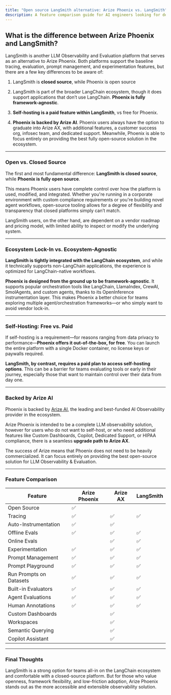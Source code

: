 ```yaml
---
title: "Open source LangSmith alternative: Arize Phoenix vs. LangSmith"
description: A feature comparison guide for AI engineers looking for developer-friendly LangSmith alternatives.
---
```


## What is the difference between Arize Phoenix and LangSmith?

LangSmith is another LLM Observability and Evaluation platform that serves as an alternative to Arize Phoenix. Both platforms support the baseline tracing, evaluation, prompt management, and experimentation features, but there are a few key differences to be aware of:

1. LangSmith is **closed source**, while Phoenix is open source

2. LangSmith is part of the broader LangChain ecosystem, though it does support applications that don’t use LangChain. **Phoenix is fully framework-agnostic**.

3. **Self-hosting is a paid feature within LangSmith**, vs free for Phoenix.

4. **Phoenix is backed by Arize AI**. Phoenix users always have the option to graduate into Arize AX, with additional features, a customer success org, infosec team, and dedicated support. Meanwhile, Phoenix is able to focus entirely on providing the best fully open-source solution in the ecosystem.

***

### Open vs. Closed Source

The first and most fundamental difference: **LangSmith is closed source**, while **Phoenix is fully open source**.

This means Phoenix users have complete control over how the platform is used, modified, and integrated. Whether you're running in a corporate environment with custom compliance requirements or you're building novel agent workflows, open-source tooling allows for a degree of flexibility and transparency that closed platforms simply can’t match.

LangSmith users, on the other hand, are dependent on a vendor roadmap and pricing model, with limited ability to inspect or modify the underlying system.

***

### Ecosystem Lock-In vs. Ecosystem-Agnostic

**LangSmith is tightly integrated with the LangChain ecosystem**, and while it technically supports non-LangChain applications, the experience is optimized for LangChain-native workflows.

**Phoenix is designed from the ground up to be framework-agnostic**. It supports popular orchestration tools like LangChain, LlamaIndex, CrewAI, SmolAgents, and custom agents, thanks to its OpenInference instrumentation layer. This makes Phoenix a better choice for teams exploring multiple agent/orchestration frameworks—or who simply want to avoid vendor lock-in.

***

### Self-Hosting: Free vs. Paid

If self-hosting is a requirement—for reasons ranging from data privacy to performance—**Phoenix offers it out-of-the-box, for free**. You can launch the entire platform with a single Docker container, no license keys or paywalls required.

**LangSmith, by contrast, requires a paid plan to access self-hosting options**. This can be a barrier for teams evaluating tools or early in their journey, especially those that want to maintain control over their data from day one.

***

### Backed by Arize AI

Phoenix is backed by [Arize AI](https://arize.com), the leading and best-funded AI Observability provider in the ecosystem.

Arize Phoenix is intended to be a complete LLM observability solution, however for users who do not want to self-host, or who need additional features like Custom Dashboards, Copilot, Dedicated Support, or HIPAA compliance, there is a seamless **upgrade path to Arize AX**.

The success of Arize means that Phoenix does not need to be heavily commercialized. It can focus entirely on providing the best open-source solution for LLM Observability & Evaluation.

***

### Feature Comparison

| Feature                 | Arize Phoenix | Arize AX | LangSmith |
| ----------------------- | ------------- | -------- | --------- |
| Open Source             | ✅             |          |           |
| Tracing                 | ✅             | ✅        | ✅         |
| Auto-Instrumentation    | ✅             | ✅        |           |
| Offline Evals           | ✅             | ✅        | ✅         |
| Online Evals            |               | ✅        | ✅         |
| Experimentation         | ✅             | ✅        | ✅         |
| Prompt Management       | ✅             | ✅        | ✅         |
| Prompt Playground       | ✅             | ✅        | ✅         |
| Run Prompts on Datasets | ✅             | ✅        | ✅         |
| Built-in Evaluators     | ✅             | ✅        | ✅         |
| Agent Evaluations       | ✅             | ✅        | ✅         |
| Human Annotations       | ✅             | ✅        | ✅         |
| Custom Dashboards       |               | ✅        |           |
| Workspaces              |               | ✅        |           |
| Semantic Querying       |               | ✅        |           |
| Copilot Assistant       |               | ✅        |           |

***

### Final Thoughts

LangSmith is a strong option for teams all-in on the LangChain ecosystem and comfortable with a closed-source platform. But for those who value openness, framework flexibility, and low-friction adoption, Arize Phoenix stands out as the more accessible and extensible observability solution.



